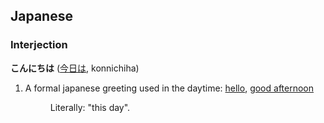 ==Japanese==
===Interjection===
'''こんにちは''' ([[今日は]], konnichiha)

# A formal japanese greeting used in the daytime: [[hello]], [[good afternoon]]
#:Literally: "this day".
